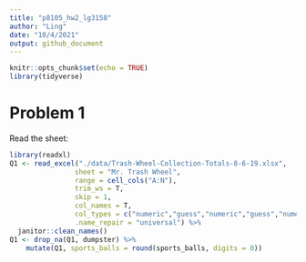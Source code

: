 ```yaml
---
title: "p8105_hw2_lg3158"
author: "Ling"
date: "10/4/2021"
output: github_document
---
```


```r
knitr::opts_chunk$set(echo = TRUE)
library(tidyverse)
```

# Problem 1

Read the sheet:
```r

library(readxl)
Q1 <- read_excel("./data/Trash-Wheel-Collection-Totals-8-6-19.xlsx",
                sheet = "Mr. Trash Wheel",
                range = cell_cols("A:N"),
                trim_ws = T,
                skip = 1,
                col_names = T,
                col_types = c("numeric","guess","numeric","guess","numeric","numeric","numeric","numeric","numeric","numeric","numeric","numeric","numeric","numeric"),
                .name_repair = "universal") %>%
  janitor::clean_names()
Q1 <- drop_na(Q1, dumpster) %>%
    mutate(Q1, sports_balls = round(sports_balls, digits = 0))

```

